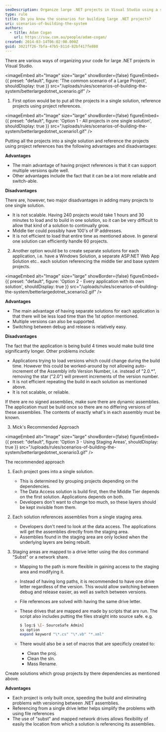 ```yaml
---
seoDescription: Organize large .NET projects in Visual Studio using a single solution with project references, separate solutions for each application, or a recommended approach involving staging areas and drive letter mapping.
type: rule
title: Do you know the scenarios for building large .NET projects?
uri: scenarios-of-building-the-system
authors:
  - title: Adam Cogan
    url: https://ssw.com.au/people/adam-cogan/
created: 2014-03-14T06:02:00.000Z
guid: 3021ff26-7bfa-47b5-811d-82bf417fe880
---
```


There are various ways of organizing your code for large .NET projects in Visual Studio.

<imageEmbed
  alt="Image"
  size="large"
  showBorder={false}
  figureEmbed={{
    preset: "default",
    figure: 'The common scenario of a Large Project',
    shouldDisplay: true
  }}
  src="/uploads/rules/scenarios-of-building-the-system/betterlargedotnet_scenario.gif"
/>

1. First option would be to put all the projects in a single solution, reference projects using project references.

   
<imageEmbed
  alt="Image"
  size="large"
  showBorder={false}
  figureEmbed={{
    preset: "default",
    figure: 'Option 1 - All projects in one single solution',
    shouldDisplay: true
  }}
  src="/uploads/rules/scenarios-of-building-the-system/betterlargedotnet_scenario1.gif"
/>

   Putting all the projects into a single solution and reference the projects using project references has the following advantages and disadvantages:

   **Advantages**

   - The main advantage of having project references is that it can support multiple versions quite well.
   - Other advantages include the fact that it can be a lot more reliable and switch-able.

   **Disadvantages**

   There are, however, two major disadvantages in adding many projects to one single solution.

   - It is not scalable. Having 240 projects would take 1 hours and 30 minutes to load and to build in one solution, so it can be very difficult to allow that kind of a solution to continually grow.
   - Middle tier could possibly have 100's of IP addresses.
   - It is not efficient to load that entire time as mentioned above. In general one solution can efficiently handle 60 projects.

2. Another option would be to create separate solutions for each application, i.e. have a Windows Solution, a separate ASP.NET Web App Solution etc.. each solution referencing the middle tier and base system projects.

   
<imageEmbed
  alt="Image"
  size="large"
  showBorder={false}
  figureEmbed={{
    preset: "default",
    figure: 'Option 2 - Every application with its own solution',
    shouldDisplay: true
  }}
  src="/uploads/rules/scenarios-of-building-the-system/betterlargedotnet_scenario2.gif"
/>

   **Advantages**

   - The main advantage of having separate solutions for each application is that there will be less load time than the 1st option mentioned.
   - Multiple versions can also be supported.
   - Switching between debug and release is relatively easy.

   **Disadvantages**

   The fact that the application is being build 4 times would make build time significantly longer. Other problems include:

   - Applications trying to load versions which could change during the build time. However this could be worked-around by not allowing auto-increment of the Assembly info Version Number, i.e. instead of "2.0.\*", removing the star ("2.0") will prevent increments of the version number.
   - It is not efficient repeating the build in each solution as mentioned above.
   - It is not scalable, or reliable.

   If there are no signed assemblies, make sure there are dynamic assemblies. The application must be build once so there are no differing versions of these assemblies. The contents of exactly what's in each assembly must be known.

3. Mick's Recommended Approach

   
<imageEmbed
  alt="Image"
  size="large"
  showBorder={false}
  figureEmbed={{
    preset: "default",
    figure: 'Option 3 - Using Staging Areas',
    shouldDisplay: true
  }}
  src="/uploads/rules/scenarios-of-building-the-system/betterlargedotnet_scenario3.gif"
/>

   The recommended approach

   1. Each project goes into a single solution.

      - This is determined by grouping projects depending on the dependencies.
      - The Data Access solution is build first, then the Middle Tier depends on the first solution. Applications depends on both.
      - Developers don't want to change too much, so these layers should be kept invisible from them.

   2. Each solution references assemblies from a single staging area.

      - Developers don't need to look at the data access. The applications will get the assemblies directly from the staging area.
      - Assemblies found in the staging area are only locked when the underlying layers are being rebuilt.

   3. Staging areas are mapped to a drive letter using the dos command "Subst" or a network share.

      - Mapping to the path is more flexible in gaining access to the staging area and modifying it.
      - Instead of having long paths, it is recommended to have one drive letter regardless of the version. This would allow switching between debug and release easier, as well as switch between versions.
      - File references are solved with having the same drive letter.
      - These drives that are mapped are made by scripts that are run. The script also includes putting the files straight into source safe. e.g.

        ```bash
        $ log:$ \[- SourceSafe Admin]
        ss option
        expand keyword "\*.cs" "\*.vb" "*.xml"
        ```

      - There would also be a set of macros that are specificly created to:

        - Clean the proj.
        - Clean the sln.
        - Mass Rename.

   Create solutions which group projects by there dependencies as mentioned above.

   **Advantages**

   - Each project is only built once, speeding the build and eliminating problems with versioning between .NET assemblies.
   - Referencing from a single drive letter helps simplify the problems with using file references
   - The use of "subst" and mapped network drives allows flexibility of easily the location from which a solution is referencing its assemblies.